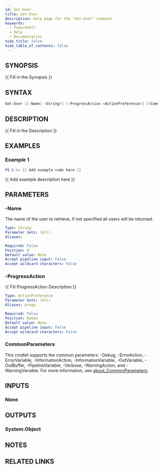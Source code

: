 ```yaml
---
id: Get-User
title: Get-User
description: Help page for the "Get-User" command
keywords:
  - PowerShell
  - Help
  - Documentation
hide_title: false
hide_table_of_contents: false
---
```


## SYNOPSIS

\{\{ Fill in the Synopsis \}\}

## SYNTAX

```powershell
Get-User [[-Name] <String>] [-ProgressAction <ActionPreference>] [<CommonParameters>]
```

## DESCRIPTION

\{\{ Fill in the Description \}\}

## EXAMPLES

### Example 1

```powershell
PS C:\> {{ Add example code here }}
```

\{\{ Add example description here \}\}

## PARAMETERS

### -Name

The name of the user to retrieve, if not specified all users will be returned.

```yaml
Type: String
Parameter Sets: (All)
Aliases:

Required: False
Position: 0
Default value: None
Accept pipeline input: False
Accept wildcard characters: False
```

### -ProgressAction

\{\{ Fill ProgressAction Description \}\}

```yaml
Type: ActionPreference
Parameter Sets: (All)
Aliases: proga

Required: False
Position: Named
Default value: None
Accept pipeline input: False
Accept wildcard characters: False
```

### CommonParameters

This cmdlet supports the common parameters: -Debug, -ErrorAction, -ErrorVariable, -InformationAction, -InformationVariable, -OutVariable, -OutBuffer, -PipelineVariable, -Verbose, -WarningAction, and -WarningVariable. For more information, see [about_CommonParameters](http://go.microsoft.com/fwlink/?LinkID=113216).

## INPUTS

### None

## OUTPUTS

### System.Object

## NOTES

## RELATED LINKS
